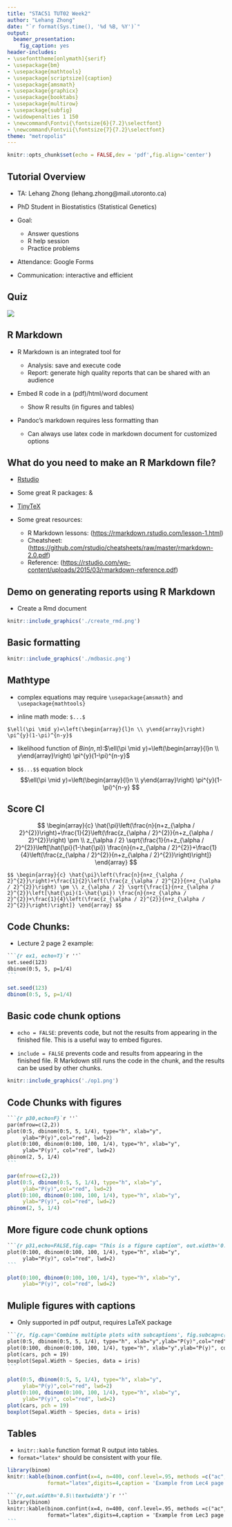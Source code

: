 ```yaml
---
title: "STAC51 TUT02 Week2"
author: "Lehang Zhong"
date: "`r format(Sys.time(), '%d %B, %Y')`"
output: 
  beamer_presentation:
    fig_caption: yes
header-includes:
- \usefonttheme[onlymath]{serif}
- \usepackage{bm}
- \usepackage{mathtools}
- \usepackage[scriptsize]{caption} 
- \usepackage{amsmath}
- \usepackage{graphicx}
- \usepackage{booktabs}
- \usepackage{multirow}
- \usepackage{subfig}
- \widowpenalties 1 150
- \newcommand\Fontvi{\fontsize{6}{7.2}\selectfont}
- \newcommand\Fontvii{\fontsize{7}{7.2}\selectfont}
theme: "metropolis"
---
```


```r
knitr::opts_chunk$set(echo = FALSE,dev = 'pdf',fig.align='center')
```

## Tutorial Overview

* TA: Lehang Zhong (lehang.zhong@mail.utoronto.ca)

* PhD Student in Biostatistics (Statistical Genetics)

* Goal:
  + Answer questions
  + R help session
  + Practice problems

* Attendance: Google Forms

* Communication: interactive and efficient

## Quiz

![](./C51_schedule.png)


## R Markdown

* R Markdown is an integrated tool for 
    + Analysis: save and execute code
    + Report: generate high quality reports that can be shared with an audience

* Embed R code in a \LaTeX (pdf)/html/word document
    + Show R results (in figures and tables)

* Pandoc's markdown requires less formatting than \LaTeX
	
	+ Can always use latex code in markdown	document for customized options

## What do you need to make an R Markdown file?

* [Rstudio](<https://rstudio.com/)

* Some great R packages: \texttt{tidyverse} & \texttt{knitr}

* [TinyTeX](https://yihui.org/tinytex/)

* Some great resources:
    + R Markdown lessons: (<https://rmarkdown.rstudio.com/lesson-1.html>)
    + Cheatsheet: (<https://github.com/rstudio/cheatsheets/raw/master/rmarkdown-2.0.pdf>)
    + Reference: (<https://rstudio.com/wp-content/uploads/2015/03/rmarkdown-reference.pdf>)


## Demo on generating reports using R Markdown

* Create a Rmd document

```r
knitr::include_graphics('./create_rmd.png')
```

## Basic formatting


```r
knitr::include_graphics('./mdbasic.png')
```


## Mathtype
\Fontvii
* complex equations may require `\usepackage{amsmath}` and `\usepackage{mathtools}`

* inline math mode: `$...$`

`$\ell(\pi \mid y)=\left(\begin{array}{l}n \\ y\end{array}\right) \pi^{y}(1-\pi)^{n-y}$`

* likelihood function of $Bin(n,\pi)$:$\ell(\pi \mid y)=\left(\begin{array}{l}n \\ y\end{array}\right) \pi^{y}(1-\pi)^{n-y}$

* `$$...$$` equation block
$$\ell(\pi \mid y)=\left(\begin{array}{l}n \\ y\end{array}\right) \pi^{y}(1-\pi)^{n-y} $$


## Score CI
\Fontvii
$$
\begin{array}{c}
\hat{\pi}\left(\frac{n}{n+z_{\alpha / 2}^{2}}\right)+\frac{1}{2}\left(\frac{z_{\alpha / 2}^{2}}{n+z_{\alpha / 2}^{2}}\right) \pm \\
z_{\alpha / 2} \sqrt{\frac{1}{n+z_{\alpha / 2}^{2}}\left[\hat{\pi}(1-\hat{\pi}) \frac{n}{n+z_{\alpha / 2}^{2}}+\frac{1}{4}\left(\frac{z_{\alpha / 2}^{2}}{n+z_{\alpha / 2}^{2}}\right)\right]}
\end{array}
$$

`$$
\begin{array}{c}
\hat{\pi}\left(\frac{n}{n+z_{\alpha / 2}^{2}}\right)+\frac{1}{2}\left(\frac{z_{\alpha / 2}^{2}}{n+z_{\alpha / 2}^{2}}\right) \pm \\
z_{\alpha / 2} \sqrt{\frac{1}{n+z_{\alpha / 2}^{2}}\left[\hat{\pi}(1-\hat{\pi}) \frac{n}{n+z_{\alpha / 2}^{2}}+\frac{1}{4}\left(\frac{z_{\alpha / 2}^{2}}{n+z_{\alpha / 2}^{2}}\right)\right]}
\end{array}
$$`

##  Code Chunks:
* Lecture 2 page 2 example: 

````md
```{r ex1, echo=T}`r ''`
set.seed(123)
dbinom(0:5, 5, p=1/4)
```
````

```r
set.seed(123)
dbinom(0:5, 5, p=1/4)
```


## Basic code chunk options

* ```echo = FALSE```: prevents code, but not the results from appearing in the finished file. This is a useful way to embed figures.

* ```include = FALSE``` prevents code and results from appearing in the finished file. R Markdown still runs the code in the chunk, and the results can be used by other chunks.

```r
knitr::include_graphics('./op1.png')
```

## Code Chunks with figures

\Fontvi
````md
```{r p30,echo=F}`r ''`
par(mfrow=c(2,2))
plot(0:5, dbinom(0:5, 5, 1/4), type="h", xlab="y",
     ylab="P(y)",col="red", lwd=2)
plot(0:100, dbinom(0:100, 100, 1/4), type="h", xlab="y",
     ylab="P(y)", col="red", lwd=2)
pbinom(2, 5, 1/4)
```
````


```r
par(mfrow=c(2,2))
plot(0:5, dbinom(0:5, 5, 1/4), type="h", xlab="y",
     ylab="P(y)",col="red", lwd=2)
plot(0:100, dbinom(0:100, 100, 1/4), type="h", xlab="y",
     ylab="P(y)", col="red", lwd=2)
pbinom(2, 5, 1/4)
```

## More figure code chunk options
\Fontvi
````md
```{r p31,echo=FALSE,fig.cap= "This is a figure caption", out.width='0.7\\textwidth'}`r ''`
plot(0:100, dbinom(0:100, 100, 1/4), type="h", xlab="y",
     ylab="P(y)", col="red", lwd=2)
```
````

```r
plot(0:100, dbinom(0:100, 100, 1/4), type="h", xlab="y",
     ylab="P(y)", col="red", lwd=2)
```

## Muliple figures with captions
\fontsize{4pt}{7.2}\selectfont
* Only supported in \LaTeX pdf output, requires LaTeX package \texttt{subfig}

````md
```{r, fig.cap='Combine multiple plots with subcaptions', fig.subcap=c('F1','F2','F3','F4'), fig.ncol = 4, out.width = "25%", fig.align = 'center'}`r ''`
plot(0:5, dbinom(0:5, 5, 1/4), type="h", xlab="y",ylab="P(y)",col="red", lwd=2)
plot(0:100, dbinom(0:100, 100, 1/4), type="h", xlab="y",ylab="P(y)", col="red", lwd=2)
plot(cars, pch = 19)
boxplot(Sepal.Width ~ Species, data = iris)
```
````

```r
plot(0:5, dbinom(0:5, 5, 1/4), type="h", xlab="y",
     ylab="P(y)",col="red", lwd=2)
plot(0:100, dbinom(0:100, 100, 1/4), type="h", xlab="y",
     ylab="P(y)", col="red", lwd=2)
plot(cars, pch = 19)
boxplot(Sepal.Width ~ Species, data = iris)
```

## Tables
* `knitr::kable` function format R output into tables.
* `format="latex"` should be consistent with your file.

```r
library(binom)
knitr::kable(binom.confint(x=4, n=400, conf.level=.95, methods =c("ac","wilson", "lrt","exact")),
             format="latex",digits=4,caption = 'Example from Lec4 page 4')
```

\Fontvi
````md
```{r,out.width='0.5\\textwidth'}`r ''`
library(binom)
knitr::kable(binom.confint(x=4, n=400, conf.level=.95, methods =c("ac","wilson", "lrt","exact")),
             format="latex",digits=4,caption = 'Example from Lec3 page 10')
```
````


